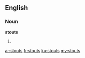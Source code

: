==English==

===Noun===
'''stouts'''

# {{plural of|[[stout]]}}

[[ar:stouts]]
[[fr:stouts]]
[[ku:stouts]]
[[my:stouts]]
